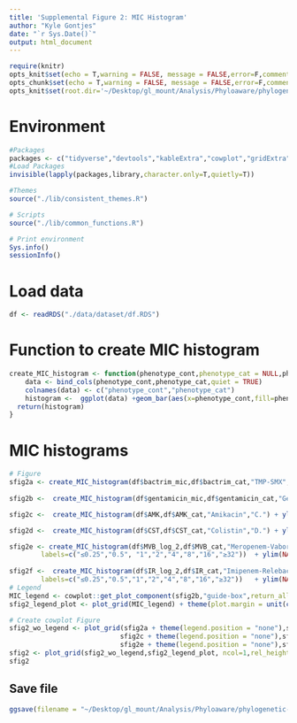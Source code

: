 ```yaml
---
title: 'Supplemental Figure 2: MIC Histogram'
author: "Kyle Gontjes"
date: "`r Sys.Date()`"
output: html_document
---
```


```r
require(knitr)
opts_knit$set(echo = T,warning = FALSE, message = FALSE,error=F,comment=NA) 
opts_chunk$set(echo = T,warning = FALSE, message = FALSE,error=F,comment=NA)
opts_knit$set(root.dir='~/Desktop/gl_mount/Analysis/Phyloaware/phylogenetic-resistance-ms/')
```
 
# Environment
```r
#Packages
packages <- c("tidyverse","devtools","kableExtra","cowplot","gridExtra")   
#Load Packages
invisible(lapply(packages,library,character.only=T,quietly=T))

#Themes
source("./lib/consistent_themes.R")

# Scripts
source("./lib/common_functions.R")

# Print environment
Sys.info()
sessionInfo()
```

# Load data
```r
df <- readRDS("./data/dataset/df.RDS") 
```

# Function to create MIC histogram
```r
create_MIC_histogram <- function(phenotype_cont,phenotype_cat = NULL,phenotype_name,title){ 
    data <- bind_cols(phenotype_cont,phenotype_cat,quiet = TRUE)
    colnames(data) <- c("phenotype_cont","phenotype_cat")
    histogram <-  ggplot(data) +geom_bar(aes(x=phenotype_cont,fill=phenotype_cat)) + ylab("Number of Isolates") + labs(fill="Resistance Profile") +ylab("Number of Isolates") +xlab(paste0(phenotype_name," MIC (µg/mL)"))  +  ggtitle(paste0(title))  +theme_bw_me 
  return(histogram)
} 
```

# MIC histograms
```r
# Figure
sfig2a <- create_MIC_histogram(df$bactrim_mic,df$bactrim_cat,"TMP-SMX","A.")  + ylim(NA,225) + format + resistance_cat_scale
  
sfig2b <-  create_MIC_histogram(df$gentamicin_mic,df$gentamicin_cat,"Gentamicin","B.") + ylim(NA,225)+ format + resistance_cat_scale

sfig2c <-  create_MIC_histogram(df$AMK,df$AMK_cat,"Amikacin","C.") + ylim(NA,225) + format + resistance_cat_scale

sfig2d <-  create_MIC_histogram(df$CST,df$CST_cat,"Colistin","D.") + ylim(NA,225)+ format + resistance_cat_scale

sfig2e <- create_MIC_histogram(df$MVB_log_2,df$MVB_cat,"Meropenem-Vaborbactam","E.") + scale_x_continuous(breaks=c(-2,-1,0,1,2,3,4,5),
        labels=c("≤0.25","0.5", "1","2","4","8","16","≥32"))  + ylim(NA,225) + format + resistance_cat_scale
  
sfig2f <-  create_MIC_histogram(df$IR_log_2,df$IR_cat,"Imipenem-Relebactam","F.")+ scale_x_continuous(breaks=c(-2,-1,0,1,2,3,4,5),
        labels=c("≤0.25","0.5","1","2","4","8","16","≥32"))   + ylim(NA,225)+ format + resistance_cat_scale
# Legend
MIC_legend <- cowplot::get_plot_component(sfig2b,"guide-box",return_all=T) %>% .[[3]]
sfig2_legend_plot <- plot_grid(MIC_legend) + theme(plot.margin = unit(c(t=-1, 0, 0, b=0), "cm"))

# Create cowplot Figure
sfig2_wo_legend <- plot_grid(sfig2a + theme(legend.position = "none"),sfig2b + theme(legend.position = "none"),
                            sfig2c + theme(legend.position = "none"),sfig2d + theme(legend.position = "none"),
                            sfig2e + theme(legend.position = "none"),sfig2f + theme(legend.position = "none"),ncol=3)
sfig2 <- plot_grid(sfig2_wo_legend,sfig2_legend_plot, ncol=1,rel_heights = c(1,.2))
sfig2
```

## Save file
```r
ggsave(filename = "~/Desktop/gl_mount/Analysis/Phyloaware/phylogenetic-resistance-ms/figures/sfigure2.png",plot=sfig2,width = 19,height=9.5,dpi = 600,units = 'in',bg="white") 
```

